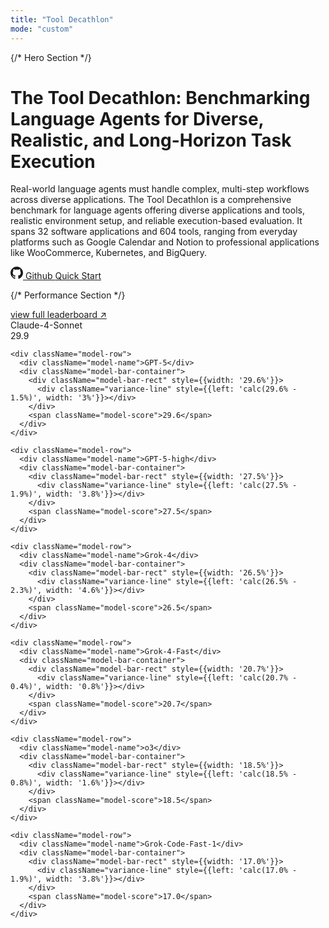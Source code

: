 ```yaml
---
title: "Tool Decathlon"
mode: "custom"
---
```


<div className="homepage-container">

{/* Hero Section */}
<div className="hero-section">
  <div className="hero-content">
    <h1 className="hero-title">The Tool Decathlon: Benchmarking Language Agents for Diverse, Realistic, and Long-Horizon Task Execution</h1>
    <p className="hero-description">
      Real-world language agents must handle complex, multi-step workflows across diverse applications. 
      The Tool Decathlon is a comprehensive benchmark for language agents offering diverse applications and tools, 
      realistic environment setup, and reliable execution-based evaluation. It spans 32 software applications 
      and 604 tools, ranging from everyday platforms such as Google Calendar and Notion to professional applications 
      like WooCommerce, Kubernetes, and BigQuery.
    </p>
    <div className="hero-actions">
      <a href="https://github.com" className="btn-github">
        <svg width="20" height="20" viewBox="0 0 24 24" fill="currentColor">
          <path d="M12 0c-6.626 0-12 5.373-12 12 0 5.302 3.438 9.8 8.207 11.387.599.111.793-.261.793-.577v-2.234c-3.338.726-4.033-1.416-4.033-1.416-.546-1.387-1.333-1.756-1.333-1.756-1.089-.745.083-.729.083-.729 1.205.084 1.839 1.237 1.839 1.237 1.07 1.834 2.807 1.304 3.492.997.107-.775.418-1.305.762-1.604-2.665-.305-5.467-1.334-5.467-5.931 0-1.311.469-2.381 1.236-3.221-.124-.303-.535-1.524.117-3.176 0 0 1.008-.322 3.301 1.23.957-.266 1.983-.399 3.003-.404 1.02.005 2.047.138 3.006.404 2.291-1.552 3.297-1.23 3.297-1.23.653 1.653.242 2.874.118 3.176.77.84 1.235 1.911 1.235 3.221 0 4.609-2.807 5.624-5.479 5.921.43.372.823 1.102.823 2.222v3.293c0 .319.192.694.801.576 4.765-1.589 8.199-6.086 8.199-11.386 0-6.627-5.373-12-12-12z"/>
        </svg>
        Github
      </a>
      <a href="/docs/env" className="btn-contribute">Quick Start</a>
    </div>
  </div>
</div>

{/* Performance Section */}
<div className="performance-section">
  <div className="performance-header">
    <a href="/docs/leaderboard" className="view-full-link">view full leaderboard ↗</a>
  </div>
  
  <div className="chart-container">
    <div className="model-row">
      <div className="model-name">Claude-4-Sonnet</div>
      <div className="model-bar-container">
        <div className="model-bar-rect" style={{width: '29.9%'}}>
          <div className="variance-line" style={{left: 'calc(29.9% - 3.5%)', width: '7%'}}></div>
        </div>
        <span className="model-score">29.9</span>
      </div>
    </div>
    
    <div className="model-row">
      <div className="model-name">GPT-5</div>
      <div className="model-bar-container">
        <div className="model-bar-rect" style={{width: '29.6%'}}>
          <div className="variance-line" style={{left: 'calc(29.6% - 1.5%)', width: '3%'}}></div>
        </div>
        <span className="model-score">29.6</span>
      </div>
    </div>
    
    <div className="model-row">
      <div className="model-name">GPT-5-high</div>
      <div className="model-bar-container">
        <div className="model-bar-rect" style={{width: '27.5%'}}>
          <div className="variance-line" style={{left: 'calc(27.5% - 1.9%)', width: '3.8%'}}></div>
        </div>
        <span className="model-score">27.5</span>
      </div>
    </div>
    
    <div className="model-row">
      <div className="model-name">Grok-4</div>
      <div className="model-bar-container">
        <div className="model-bar-rect" style={{width: '26.5%'}}>
          <div className="variance-line" style={{left: 'calc(26.5% - 2.3%)', width: '4.6%'}}></div>
        </div>
        <span className="model-score">26.5</span>
      </div>
    </div>
    
    <div className="model-row">
      <div className="model-name">Grok-4-Fast</div>
      <div className="model-bar-container">
        <div className="model-bar-rect" style={{width: '20.7%'}}>
          <div className="variance-line" style={{left: 'calc(20.7% - 0.4%)', width: '0.8%'}}></div>
        </div>
        <span className="model-score">20.7</span>
      </div>
    </div>
    
    <div className="model-row">
      <div className="model-name">o3</div>
      <div className="model-bar-container">
        <div className="model-bar-rect" style={{width: '18.5%'}}>
          <div className="variance-line" style={{left: 'calc(18.5% - 0.8%)', width: '1.6%'}}></div>
        </div>
        <span className="model-score">18.5</span>
      </div>
    </div>
    
    <div className="model-row">
      <div className="model-name">Grok-Code-Fast-1</div>
      <div className="model-bar-container">
        <div className="model-bar-rect" style={{width: '17.0%'}}>
          <div className="variance-line" style={{left: 'calc(17.0% - 1.9%)', width: '3.8%'}}></div>
        </div>
        <span className="model-score">17.0</span>
      </div>
    </div>
  </div>
</div>


</div>